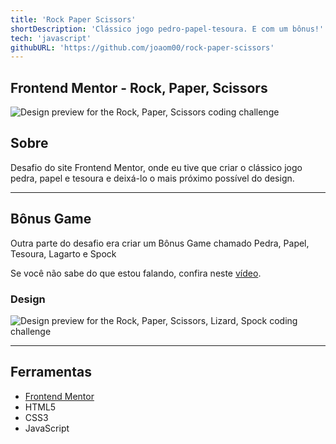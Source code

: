 ```yaml
---
title: 'Rock Paper Scissors'
shortDescription: 'Clássico jogo pedro-papel-tesoura. E com um bônus!'
tech: 'javascript'
githubURL: 'https://github.com/joaom00/rock-paper-scissors'
---
```


## Frontend Mentor - Rock, Paper, Scissors

![Design preview for the Rock, Paper, Scissors coding challenge](https://raw.githubusercontent.com/joaom00/rock-paper-scissors/master/design/desktop-preview.jpg)


## Sobre

Desafio do site Frontend Mentor, onde eu tive que criar o clássico jogo pedra, papel e tesoura e deixá-lo o mais próximo possível do design.

---

## Bônus Game

Outra parte do desafio era criar um Bônus Game chamado Pedra, Papel, Tesoura, Lagarto e Spock

Se você não sabe do que estou falando, confira neste [vídeo](https://www.youtube.com/watch?v=OtzekNVWs30).

### Design

![Design preview for the Rock, Paper, Scissors, Lizard, Spock coding challenge](https://raw.githubusercontent.com/joaom00/rock-paper-scissors/master/design/bonus/desktop-step-1-bonus.jpg)

---

## Ferramentas

- [Frontend Mentor](https://www.frontendmentor.io/)
- HTML5
- CSS3
- JavaScript
